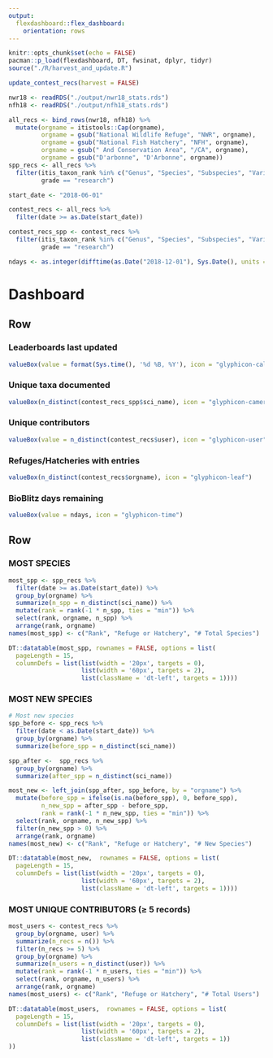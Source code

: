 ```yaml
---
output: 
  flexdashboard::flex_dashboard:
    orientation: rows
---
```


<style>
body {
  padding-top:0px
}
.navbar{
  visibility: hidden
}
</style>

```r
knitr::opts_chunk$set(echo = FALSE)
pacman::p_load(flexdashboard, DT, fwsinat, dplyr, tidyr)
source("./R/harvest_and_update.R")

update_contest_recs(harvest = FALSE)

nwr18 <- readRDS("./output/nwr18_stats.rds")
nfh18 <- readRDS("./output/nfh18_stats.rds")

all_recs <- bind_rows(nwr18, nfh18) %>%
  mutate(orgname = itistools::Cap(orgname),
         orgname = gsub("National Wildlife Refuge", "NWR", orgname),
         orgname = gsub("National Fish Hatchery", "NFH", orgname),
         orgname = gsub(" And Conservation Area", "/CA", orgname),
         orgname = gsub("D'arbonne", "D'Arbonne", orgname))
spp_recs <- all_recs %>%
  filter(itis_taxon_rank %in% c("Genus", "Species", "Subspecies", "Variety"),
         grade == "research")

start_date <- "2018-06-01"

contest_recs <- all_recs %>%
  filter(date >= as.Date(start_date))

contest_recs_spp <- contest_recs %>%
  filter(itis_taxon_rank %in% c("Genus", "Species", "Subspecies", "Variety"),
         grade == "research")

ndays <- as.integer(difftime(as.Date("2018-12-01"), Sys.Date(), units = "days"))
```

Dashboard
=======================================================================

Row
-----------------------------------------------------------------------

### Leaderboards last updated

```r
valueBox(value = format(Sys.time(), '%d %B, %Y'), icon = "glyphicon-calendar")
```

### Unique taxa documented

```r
valueBox(n_distinct(contest_recs_spp$sci_name), icon = "glyphicon-camera")
```

### Unique contributors

```r
valueBox(value = n_distinct(contest_recs$user), icon = "glyphicon-user")
```

### Refuges/Hatcheries with entries

```r
valueBox(n_distinct(contest_recs$orgname), icon = "glyphicon-leaf")
```

### BioBlitz days remaining

```r
valueBox(value = ndays, icon = "glyphicon-time")
```

Row
-----------------------------------------------------------------------

### **MOST SPECIES** {data-width=333}

```r
most_spp <- spp_recs %>%
  filter(date >= as.Date(start_date)) %>%
  group_by(orgname) %>%
  summarize(n_spp = n_distinct(sci_name)) %>%
  mutate(rank = rank(-1 * n_spp, ties = "min")) %>%
  select(rank, orgname, n_spp) %>%
  arrange(rank, orgname)
names(most_spp) <- c("Rank", "Refuge or Hatchery", "# Total Species")

DT::datatable(most_spp, rownames = FALSE, options = list(
  pageLength = 15,
  columnDefs = list(list(width = '20px', targets = 0),
                    list(width = '60px', targets = 2),
                    list(className = 'dt-left', targets = 1))))
```

### **MOST NEW SPECIES** {data-width=333}

```r
# Most new species
spp_before <- spp_recs %>%
  filter(date < as.Date(start_date)) %>%
  group_by(orgname) %>%
  summarize(before_spp = n_distinct(sci_name))

spp_after <-  spp_recs %>%
  group_by(orgname) %>%
  summarize(after_spp = n_distinct(sci_name))

most_new <- left_join(spp_after, spp_before, by = "orgname") %>%
  mutate(before_spp = ifelse(is.na(before_spp), 0, before_spp),
         n_new_spp = after_spp - before_spp,
         rank = rank(-1 * n_new_spp, ties = "min")) %>%
  select(rank, orgname, n_new_spp) %>%
  filter(n_new_spp > 0) %>%
  arrange(rank, orgname)
names(most_new) <- c("Rank", "Refuge or Hatchery", "# New Species")

DT::datatable(most_new,  rownames = FALSE, options = list(
  pageLength = 15,
  columnDefs = list(list(width = '20px', targets = 0),
                    list(width = '60px', targets = 2),
                    list(className = 'dt-left', targets = 1))))
```

### **MOST UNIQUE CONTRIBUTORS (≥ 5 records)** {data-width=333}

```r
most_users <- contest_recs %>%
  group_by(orgname, user) %>%
  summarize(n_recs = n()) %>%
  filter(n_recs >= 5) %>%
  group_by(orgname) %>%
  summarize(n_users = n_distinct(user)) %>%
  mutate(rank = rank(-1 * n_users, ties = "min")) %>%
  select(rank, orgname, n_users) %>%
  arrange(rank, orgname)
names(most_users) <- c("Rank", "Refuge or Hatchery", "# Total Users")

DT::datatable(most_users,  rownames = FALSE, options = list(
  pageLength = 15,
  columnDefs = list(list(width = '20px', targets = 0),
                    list(width = '60px', targets = 2),
                    list(className = 'dt-left', targets = 1))
))
```